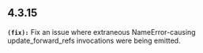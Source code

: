 ## 4.3.15
**`(fix):`** Fix an issue where extraneous NameError-causing update_forward_refs invocations were being emitted.


